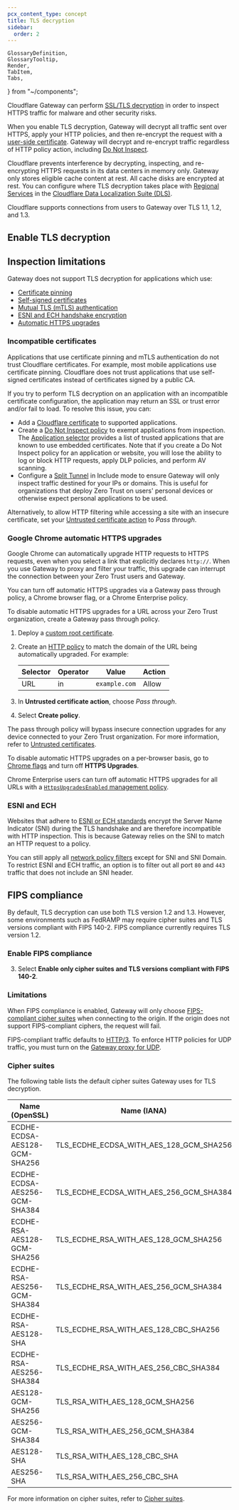 ```yaml
---
pcx_content_type: concept
title: TLS decryption
sidebar:
  order: 2
---
```


	GlossaryDefinition,
	GlossaryTooltip,
	Render,
	TabItem,
	Tabs,
} from "~/components";

Cloudflare Gateway can perform [SSL/TLS decryption](https://www.cloudflare.com/learning/security/what-is-https-inspection/) in order to inspect HTTPS traffic for malware and other security risks.

When you enable TLS decryption, Gateway will decrypt all traffic sent over HTTPS, apply your HTTP policies, and then re-encrypt the request with a [user-side certificate](/cloudflare-one/connections/connect-devices/user-side-certificates/). Gateway will decrypt and re-encrypt traffic regardless of HTTP policy action, including [Do Not Inspect](/cloudflare-one/policies/gateway/http-policies/#do-not-inspect).

Cloudflare prevents interference by decrypting, inspecting, and re-encrypting HTTPS requests in its data centers in memory only. Gateway only stores eligible cache content at rest. All cache disks are encrypted at rest. You can configure where TLS decryption takes place with [Regional Services](/data-localization/regional-services/) in the [Cloudflare Data Localization Suite (DLS)](/data-localization/).

Cloudflare supports connections from users to Gateway over TLS 1.1, 1.2, and 1.3.

## Enable TLS decryption

<Render file="gateway/enable-tls-decryption" product="cloudflare-one" />

## Inspection limitations

Gateway does not support TLS decryption for applications which use:

- [Certificate pinning](#incompatible-certificates)
- [Self-signed certificates](#incompatible-certificates)
- [Mutual TLS (mTLS) authentication](#incompatible-certificates)
- [ESNI and ECH handshake encryption](#esni-and-ech)
- [Automatic HTTPS upgrades](#google-chrome-automatic-https-upgrades)

### Incompatible certificates

Applications that use certificate pinning and mTLS authentication do not trust Cloudflare certificates. For example, most mobile applications use <GlossaryTooltip term="certificate pinning" link="/ssl/reference/certificate-pinning/">certificate pinning</GlossaryTooltip>. Cloudflare does not trust applications that use self-signed certificates instead of certificates signed by a public CA.

If you try to perform TLS decryption on an application with an incompatible certificate configuration, the application may return an SSL or trust error and/or fail to load. To resolve this issue, you can:

- Add a [Cloudflare certificate](/cloudflare-one/connections/connect-devices/user-side-certificates/manual-deployment/#add-the-certificate-to-applications) to supported applications.
- Create a [Do Not Inspect policy](/cloudflare-one/policies/gateway/http-policies/#do-not-inspect) to exempt applications from inspection. The [Application selector](/cloudflare-one/policies/gateway/http-policies/#application) provides a list of trusted applications that are known to use embedded certificates. Note that if you create a Do Not Inspect policy for an application or website, you will lose the ability to log or block HTTP requests, apply DLP policies, and perform AV scanning.
- Configure a [Split Tunnel](/cloudflare-one/connections/connect-devices/warp/configure-warp/route-traffic/split-tunnels/) in Include mode to ensure Gateway will only inspect traffic destined for your IPs or domains. This is useful for organizations that deploy Zero Trust on users' personal devices or otherwise expect personal applications to be used.

Alternatively, to allow HTTP filtering while accessing a site with an insecure certificate, set your [Untrusted certificate action](/cloudflare-one/policies/gateway/http-policies/#untrusted-certificates) to _Pass through_.

### Google Chrome automatic HTTPS upgrades

Google Chrome can automatically upgrade HTTP requests to HTTPS requests, even when you select a link that explicitly declares `http://`. When you use Gateway to proxy and filter your traffic, this upgrade can interrupt the connection between your Zero Trust users and Gateway.

You can turn off automatic HTTPS upgrades via a Gateway pass through policy, a Chrome browser flag, or a Chrome Enterprise policy.

<Tabs> <TabItem label="Pass through policy">

To disable automatic HTTPS upgrades for a URL across your Zero Trust organization, create a Gateway pass through policy.

1. Deploy a [custom root certificate](/cloudflare-one/connections/connect-devices/user-side-certificates/custom-certificate/).

2. Create an [HTTP policy](/cloudflare-one/policies/gateway/http-policies/) to match the domain of the URL being automatically upgraded. For example:

   | Selector | Operator | Value         | Action |
   | -------- | -------- | ------------- | ------ |
   | URL      | in       | `example.com` | Allow  |

3. In **Untrusted certificate action**, choose _Pass through_.

4. Select **Create policy**.

The pass through policy will bypass insecure connection upgrades for any device connected to your Zero Trust organization. For more information, refer to [Untrusted certificates](/cloudflare-one/policies/gateway/http-policies/#untrusted-certificates).

</TabItem> <TabItem label="Chrome browser flag">

To disable automatic HTTPS upgrades on a per-browser basis, go to [Chrome flags](chrome://flags/#https-upgrades) and turn off **HTTPS Upgrades**.

</TabItem> <TabItem label="Chrome enterprise policy">

Chrome Enterprise users can turn off automatic HTTPS upgrades for all URLs with a [`HttpsUpgradesEnabled` management policy](https://chromeenterprise.google/policies/#HttpsUpgradesEnabled).

</TabItem> </Tabs>

### ESNI and ECH

Websites that adhere to [ESNI or ECH standards](https://blog.cloudflare.com/encrypted-client-hello/) encrypt the Server Name Indicator (SNI) during the TLS handshake and are therefore incompatible with HTTP inspection. This is because Gateway relies on the SNI to match an HTTP request to a policy.

You can still apply all [network policy filters](/cloudflare-one/policies/gateway/network-policies/#selectors) except for SNI and SNI Domain. To restrict ESNI and ECH traffic, an option is to filter out all port `80` and `443` traffic that does not include an SNI header.

## FIPS compliance

By default, TLS decryption can use both TLS version 1.2 and 1.3. However, some environments such as FedRAMP may require cipher suites and TLS versions compliant with FIPS 140-2. FIPS compliance currently requires TLS version 1.2.

### Enable FIPS compliance

<Render file="gateway/enable-tls-decryption" product="cloudflare-one" />

3. Select **Enable only cipher suites and TLS versions compliant with FIPS 140-2**.

### Limitations

When FIPS compliance is enabled, Gateway will only choose [FIPS-compliant cipher suites](#cipher-suites) when connecting to the origin. If the origin does not support FIPS-compliant ciphers, the request will fail.

FIPS-compliant traffic defaults to [HTTP/3](/cloudflare-one/policies/gateway/http-policies/http3/). To enforce HTTP policies for UDP traffic, you must turn on the [Gateway proxy for UDP](/cloudflare-one/policies/gateway/http-policies/http3/#enable-http3-inspection).

### Cipher suites

<GlossaryDefinition term="cipher suite" />

The following table lists the default cipher suites Gateway uses for TLS decryption.

| Name (OpenSSL)                | Name (IANA)                             | FIPS-compliant |
| ----------------------------- | --------------------------------------- | -------------- |
| ECDHE-ECDSA-AES128-GCM-SHA256 | TLS_ECDHE_ECDSA_WITH_AES_128_GCM_SHA256 | ✅             |
| ECDHE-ECDSA-AES256-GCM-SHA384 | TLS_ECDHE_ECDSA_WITH_AES_256_GCM_SHA384 | ✅             |
| ECDHE-RSA-AES128-GCM-SHA256   | TLS_ECDHE_RSA_WITH_AES_128_GCM_SHA256   | ✅             |
| ECDHE-RSA-AES256-GCM-SHA384   | TLS_ECDHE_RSA_WITH_AES_256_GCM_SHA384   | ✅             |
| ECDHE-RSA-AES128-SHA          | TLS_ECDHE_RSA_WITH_AES_128_CBC_SHA256   | ❌             |
| ECDHE-RSA-AES256-SHA384       | TLS_ECDHE_RSA_WITH_AES_256_CBC_SHA384   | ✅             |
| AES128-GCM-SHA256             | TLS_RSA_WITH_AES_128_GCM_SHA256         | ✅             |
| AES256-GCM-SHA384             | TLS_RSA_WITH_AES_256_GCM_SHA384         | ✅             |
| AES128-SHA                    | TLS_RSA_WITH_AES_128_CBC_SHA            | ❌             |
| AES256-SHA                    | TLS_RSA_WITH_AES_256_CBC_SHA            | ❌             |

For more information on cipher suites, refer to [Cipher suites](/ssl/edge-certificates/additional-options/cipher-suites/).
